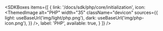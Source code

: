 
<SDKBoxes
  items={[
	{
		link: '/docs/sdk/php/core/initialization',
		icon: <ThemedImage
		      alt="PHP"
		      width="35"
		      className="devicon"
		      sources={{
		        light: useBaseUrl('img/light/php.png'),
		        dark: useBaseUrl('img/php-icon.png'),
		      }}
		    />,
		label: 'PHP',
      	available: true,
    }
  ]}
/>
